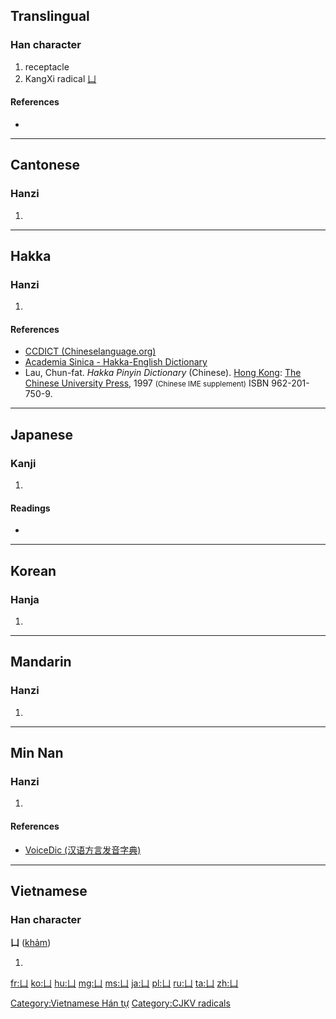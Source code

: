 ==Translingual==
{{stroke order|type=animate}}

===Han character===
{{Han char|rn=17|rad=凵|as=00|sn=2|four=2277<sub>0</sub>|canj=女中 (VL), X女中 (XVL)}}

# receptacle
# KangXi radical [[Index:Chinese radical/凵|凵]]

====References====
* {{Han ref|kx=0134.390|dkj=01800|dj=0300.250|hdz=10306.150|uh=51F5|ud=20981|bh=C942|bd=51522}}

----

==Cantonese==

===Hanzi===
{{yue-hanzi|jyut=|y=hom1}}

# {{defn|lang=yue|sort=凵00}}

----

==Hakka==

===Hanzi===
{{hak-hanzi|poj=khám|gd=k'am<sup>5</sup> [Hailu], k'am<sup>3</sup> [Kwangtung, Bao'an]|hpy=kiem3}}

# {{defn|lang=hak|sort=凵00}}

====References====
*[http://www.chineselanguage.org/dictionaries/?mode=view&module=chardict&query=%E5%87%B5 CCDICT (Chineselanguage.org)]
*[http://minhakka.ling.sinica.edu.tw/bkg/hakyin/search.php?DETAIL=1&LIMIT=id=11125&dbname=su_tian_1&graph=2 Academia Sinica - Hakka-English Dictionary]
*Lau, Chun-fat. ''Hakka Pinyin Dictionary'' (Chinese). [[Hong Kong]]: [[w:The Chinese University Press|The Chinese University Press]], 1997 <small>(Chinese IME supplement)</small> ISBN 962-201-750-9.

----

==Japanese==

===Kanji===
{{ja-kanji|grade=|rs=凵00}}

# {{defn|lang=ja|sort=凵00}}

====Readings====
* {{ja-readings|on=[[かん]] (kan), [[こん]] (kon)|kun=[[かんにょう]] (kannyou), [[かんがまえ]] (kangamae)}}

----

==Korean==

===Hanja===
{{ko-hanja|hangeul=감|rv=gam|mr=kam}}

# {{defn|lang=ko|sort=凵00}}

----

==Mandarin==

===Hanzi===
{{cmn-hanzi|pin=[[qū]] ([[qu1]])|wg=ch'ü<sup>1</sup>}}

# {{defn|lang=cmn|sort=凵00}}

----

==Min Nan==

===Hanzi===
{{nan-hanzi|poj=khám (kham<sup>2</sup>)|gd=kam<sup>3</sup>}}

# {{defn|lang=nan|sort=凵00}}

====References====
*[http://cn.voicedic.com/ VoiceDic (汉语方言发音字典)]

----

==Vietnamese==

===Han character===
'''凵''' ([[khảm]])

# {{defn|lang=vi}}

[[Category:Vietnamese Hán tự]]
[[Category:CJKV radicals]]

[[fr:凵]]
[[ko:凵]]
[[hu:凵]]
[[mg:凵]]
[[ms:凵]]
[[ja:凵]]
[[pl:凵]]
[[ru:凵]]
[[ta:凵]]
[[zh:凵]]